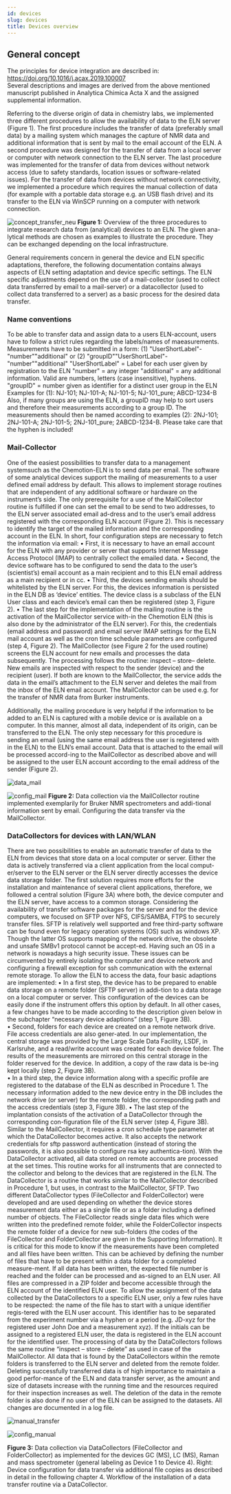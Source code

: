 ```yaml
---
id: devices
slug: devices
title: Devices overview
---
```


## General concept
The principles for device integration are described in: https://doi.org/10.1016/j.acax.2019.100007  
Several descriptions and images are derived from the above mentioned manuscript published in Analytica Chimica Acta X and the assigned supplemental information. 

Referring to the diverse origin of data in chemistry labs, we implemented three different procedures to allow the availability of data to the ELN server (Figure 1). The first procedure includes the transfer of data (preferably small data) by a mailing system which manages the capture of NMR data and additional information that is sent by mail to the email account of the ELN. A second procedure was designed for the transfer of data from a local server or computer with network connection to the ELN server. The last procedure was implemented for the transfer of data from devices without network access (due to safety standards, location issues or software-related issues). For the transfer of data from devices without network connectivity, we implemented a procedure which requires the manual collection of data (for example with a portable data storage e.g. an USB flash drive) and its transfer to the ELN via WinSCP running on a computer with network connection.

![concept_transfer_neu](/img/concept_transfer_neu.png)
**Figure 1:** Overview of the three procedures to integrate research data from (analytical) devices to an ELN. The given ana-lytical methods are chosen as examples to illustrate the procedure. They can be exchanged depending on the local infrastructure.

General requirements concern in general the device and ELN specific adaptations, therefore, the following documentation contains always aspects of ELN setting adaptation and device specific settings. 
The ELN specific adjustments depend on the use of a mail-collector (used to collect data transferred by email to a mail-server) or a datacollector (used to collect data transferred to a server)  as a basic process for the desired data transfer. 

### Name conventions

To be able to transfer data and assign data to a users ELN-account, users have to follow a strict rules regarding the labels/names of maeasurements.  
Measurements have to be submitted in a form: 
(1) "UserShortLabel"-"number""additional" or (2) "groupID""UserShortLabel"-"number""additional"
"UserShortLabel" = Label for each user given by registration to the ELN
"number" = any integer 
"additional" = any additional information. Valid are numbers, letters (case insensitive), hyphens. 
"groupID" = number given as identifier for a distinct user group in the ELN
Examples for (1): NJ-101; NJ-101-A; NJ-101-5; NJ-101_pure; ABCD-1234-B
Also, if many groups are using the ELN, a groupID may help to sort users and therefore their measurements according to a group ID. The measurements should then be named according to examples (2): 2NJ-101; 2NJ-101-A; 2NJ-101-5; 2NJ-101_pure; 2ABCD-1234-B. 
Please take care that the hyphen is included!

### Mail-Collector 
One of the easiest possibilities to transfer data to a management systemsuch as the Chemotion-ELN is to send data per email. The software of some analytical devices support the mailing of measurements to a user defined email address by default. This allows to implement storage routines that are independent of any additional software or hardware on the instrument’s side. The only prerequisite for a use of the MailCollector routine is fulfilled if one can set the email to be send to two addresses, to the ELN server associated email ad-dress and to the user’s email address registered with the corresponding ELN account (Figure 2). This is necessary to identify the target of the mailed information and the corresponding account in the ELN. In short, four configuration steps are necessary to fetch the information via email: 
•	First, it is necessary to have an email account for the ELN with any provider or server that supports Internet Message Access Protocol (IMAP) to centrally collect the emailed data.
•	Second, the device software has to be configured to send the data to the user’s (scientist’s) email account as a main recipient and to this ELN email address as a main recipient or in cc. 
•	Third, the devices sending emails should be whitelisted by the ELN server. For this, the devices information is persisted in the ELN DB as ‘device’ entities. The device class is a subclass of the ELN User class and each device’s email can then be registered (step 3, Figure 2).
•	The last step for the implementation of the mailing routine is the activation of the MailCollector service with-in the Chemotion ELN (this is also done by the administrator of the ELN server). For this, the credentials (email address and password) and email server IMAP settings for the ELN mail account as well as the cron time schedule parameters are configured (step 4, Figure 2). 
The MailCollector (see Figure 2 for the used routine) screens the ELN account for new emails and processes the data subsequently. The processing follows the routine: inspect – store– delete. New emails are inspected with respect to the sender (device) and the recipient (user). If both are known to the MailCollector, the service adds the data in the email’s attachment to the ELN server and deletes the mail from the inbox of the ELN email account. The MailCollector can be used e.g. for the transfer of NMR data from Burker instruments.

Additionally, the mailing procedure is very helpful if the information to be added to an ELN is captured with a mobile device or is available on a computer. In this manner, almost all data, independent of its origin, can be transferred to the ELN. The only step necessary for this procedure is sending an email (using the same email address the user is registered with in the ELN) to the ELN’s email account. Data that is attached to the email will be processed accord-ing to the MailCollector as described above and will be assigned to the user ELN account according to the email address of the sender (Figure 2).

![data_mail](/img/data_mail.png)

![config_mail](/img/config_mail.png)
**Figure 2:** Data collection via the MailCollector routine implemented exemplarily for Bruker NMR spectrometers and addi-tional information sent by email. Configuring the data transfer via the MailCollector.


### DataCollectors for devices with LAN/WLAN
There are two possibilities to enable an automatic transfer of data to the ELN from devices that store data on a local computer or server. Either the data is actively transferred via a client application from the local comput-er/server to the ELN server or the ELN server directly accesses the device data storage folder. The first solution requires more efforts for the installation and maintenance of several client applications, therefore, we followed a central solution (Figure 3A) where both, the device computer and the ELN server, have access to a common storage. Considering the availability of transfer software packages for the server and for the device computers, we focused on SFTP over NFS, CIFS/SAMBA, FTPS to securely transfer files. SFTP is relatively well supported and free third-party software can be found even for legacy operation systems (OS) such as windows XP. Though the latter OS supports mapping of the network drive, the obsolete and unsafe SMBv1 protocol cannot be accept-ed. Having such an OS in a network is nowadays a high security issue. These issues can be circumvented by entirely isolating the computer and device network and configuring a firewall exception for ssh communication with the external remote storage. 
To allow the ELN to access the data, four basic adaptions are implemented: 
•	In a first step, the device has to be prepared to enable data storage on a remote folder (SFTP server) in addi-tion to a data storage on a local computer or server. This configuration of the devices can be easily done if the instrument offers this option by default. In all other cases, a few changes have to be made according to the description given below in the subchapter “necessary device adaptions” (step 1, Figure 3B).  
•	Second, folders for each device are created on a remote network drive. File access credentials are also gener-ated. In our implementation, the central storage was provided by the Large Scale Data Facility, LSDF, in Karlsruhe, and a read/write account was created for each device folder. The results of the measurements are mirrored on this central storage in the folder reserved for the device. In addition, a copy of the raw data is be-ing kept locally (step 2, Figure 3B).  
•	In a third step, the device information along with a specific profile are registered to the database of the ELN as described in Procedure 1. The necessary information added to the new device entry in the DB includes the network drive (or server) for the remote folder, the corresponding path and the access credentials (step 3, Figure 3B). 
•	The last step of the implantation consists of the activation of a DataCollector through the corresponding con-figuration file of the ELN server (step 4, Figure 3B). Similar to the MailCollector, it requires a cron schedule type parameter at which the DataCollector becomes active. It also accepts the network credentials for sftp password authentication (instead of storing the passwords, it is also possible to configure rsa key authentica-tion). 
With the DataCollector activated, all data stored on remote accounts are processed at the set times. This routine works for all instruments that are connected to the collector and belong to the devices that are registered in the ELN. The DataCollector is a routine that works similar to the MailCollector described in Procedure 1, but uses, in contrast to the MailCollector, SFTP. Two different DataCollector types (FileCollector and FolderCollector) were developed and are used depending on whether the device stores measurement data either as a single file or as a folder including a defined number of objects. The FileCollector reads single data files which were written into the predefined remote folder, while the FolderCollector inspects the remote folder of a device for new sub-folders (the codes of the FileCollector and FolderCollector are given in the Supporting Information). It is critical for this mode to know if the measurements have been completed and all files have been written. This can be achieved by defining the number of files that have to be present within a data folder for a completed measure-ment. If all data has been written, the expected file number is reached and the folder can be processed and as-signed to an ELN user. All files are compressed in a ZIP folder and become accessible through the ELN account of the identified ELN user. To allow the assignment of the data collected by the DataCollectors to a specific ELN user, only a few rules have to be respected: the name of the file has to start with a unique identifier regis-tered with the ELN user account. This identifier has to be separated from the experiment number via a hyphen or a period (e.g. JD-xyz for the registered user John Doe and a measurement xyz). If the initials can be assigned to a registered ELN user, the data is registered in the ELN account for the identified user. The processing of data by the DataCollectors follows the same routine “inspect – store – delete” as used in case of the MailCollector. All data that is found by the DataCollectors within the remote folders is transferred to the ELN server and deleted from the remote folder. Deleting successfully transferred data is of high importance to maintain a good perfor-mance of the ELN and data transfer server, as the amount and size of datasets increase with the running time and the resources required for their inspection increases as well. The deletion of the data in the remote folder is also done if no user of the ELN can be assigned to the datasets. All changes are documented in a log file.  


![manual_transfer](/img/manual_transfer.png)

![config_manual](/img/config_manual.png)


**Figure 3:** Data collection via DataCollectors (FileCollector and FolderCollector) as implemented for the devices GC (MS), LC (MS), Raman and mass spectrometer (general labeling as Device 1 to Device 4). Right: Device configuration for data transfer via additional file copies as described in detail in the following chapter 4. Workflow of the installation of a data transfer routine via a DataCollector.


